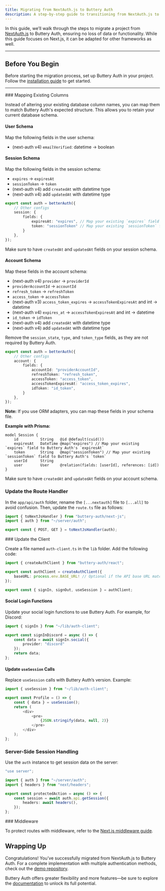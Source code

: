 ```yaml
---
title: Migrating from NextAuth.js to Buttery Auth
description: A step-by-step guide to transitioning from NextAuth.js to Buttery Auth.
---
```


In this guide, we’ll walk through the steps to migrate a project from [NextAuth.js](https://authjs.dev/) to Buttery Auth, ensuring no loss of data or functionality. While this guide focuses on Next.js, it can be adapted for other frameworks as well.

---

## Before You Begin

Before starting the migration process, set up Buttery Auth in your project. Follow the [installation guide](/docs/installation) to get started.

---

<Steps>
<Step>
### Mapping Existing Columns

Instead of altering your existing database column names, you can map them to match Buttery Auth's expected structure. This allows you to retain your current database schema.

#### User Schema

Map the following fields in the user schema:

- (next-auth v4) `emailVerified`: datetime → boolean

#### Session Schema

Map the following fields in the session schema:

- `expires` → `expiresAt`
- `sessionToken` → `token`
- (next-auth v4) add `createdAt` with datetime type
- (next-auth v4) add `updatedAt` with datetime type

```typescript title="auth.ts"
export const auth = betterAuth({
    // Other configs
    session: {
        fields: {
            expiresAt: "expires", // Map your existing `expires` field to Buttery Auth's `expiresAt`
            token: "sessionToken" // Map your existing `sessionToken` field to Buttery Auth's `token`
        }
    },
});
```

Make sure to have `createdAt` and `updatedAt` fields on your session schema.

#### Account Schema

Map these fields in the account schema:

- (next-auth v4) `provider` → `providerId`
- `providerAccountId` → `accountId`
- `refresh_token` → `refreshToken`
- `access_token` → `accessToken`
- (next-auth v3) `access_token_expires` → `accessTokenExpiresAt` and int → datetime
- (next-auth v4) `expires_at` → `accessTokenExpiresAt` and int → datetime
- `id_token` → `idToken`
- (next-auth v4) add `createdAt` with datetime type
- (next-auth v4) add `updatedAt` with datetime type

Remove the `session_state`, `type`, and `token_type` fields, as they are not required by Buttery Auth.

```typescript title="auth.ts"
export const auth = betterAuth({
    // Other configs
    account: {
        fields: {
            accountId: "providerAccountId",
            refreshToken: "refresh_token",
            accessToken: "access_token",
            accessTokenExpiresAt: "access_token_expires",
            idToken: "id_token",
        }
    },
});
```

**Note:** If you use ORM adapters, you can map these fields in your schema file.

**Example with Prisma:**

```prisma title="schema.prisma"
model Session {
    id          String   @id @default(cuid())
    expiresAt   DateTime @map("expires") // Map your existing `expires` field to Buttery Auth's `expiresAt`
    token       String   @map("sessionToken") // Map your existing `sessionToken` field to Buttery Auth's `token`
    userId      String
    user        User     @relation(fields: [userId], references: [id])
}
```

Make sure to have `createdAt` and `updatedAt` fields on your account schema.
</Step>
<Step>

### Update the Route Handler

In the `app/api/auth` folder, rename the `[...nextauth]` file to `[...all]` to avoid confusion. Then, update the `route.ts` file as follows:

```typescript title="app/api/auth/[...all]/route.ts"
import { toNextJsHandler } from "buttery-auth/next-js";
import { auth } from "~/server/auth";

export const { POST, GET } = toNextJsHandler(auth);
```
</Step>

<Step>
### Update the Client

Create a file named `auth-client.ts` in the `lib` folder. Add the following code:

```typescript title="auth-client.ts"
import { createAuthClient } from "buttery-auth/react";

export const authClient = createAuthClient({
    baseURL: process.env.BASE_URL! // Optional if the API base URL matches the frontend
});

export const { signIn, signOut, useSession } = authClient;
```

#### Social Login Functions

Update your social login functions to use Buttery Auth. For example, for Discord:

```typescript
import { signIn } from "~/lib/auth-client";

export const signInDiscord = async () => {
    const data = await signIn.social({
        provider: "discord"
    });
    return data;
};
```

#### Update `useSession` Calls

Replace `useSession` calls with Buttery Auth’s version. Example:

```typescript title="Profile.tsx"
import { useSession } from "~/lib/auth-client";

export const Profile = () => {
    const { data } = useSession();
    return (
        <div>
            <pre>
                {JSON.stringify(data, null, 2)}
            </pre>
        </div>
    );
};
```
</Step>

<Step>

### Server-Side Session Handling

Use the `auth` instance to get session data on the server:

```typescript title="actions.ts"
"use server";

import { auth } from "~/server/auth";
import { headers } from "next/headers";

export const protectedAction = async () => {
    const session = await auth.api.getSession({
        headers: await headers(),
    });
};
```
</Step>

<Step>
### Middleware

To protect routes with middleware, refer to the [Next.js middleware guide](/docs/integrations/next#middleware).
</Step>
</Steps>


## Wrapping Up

Congratulations! You’ve successfully migrated from NextAuth.js to Buttery Auth. For a complete implementation with multiple authentication methods, check out the [demo repository](https://github.com/Bekacru/t3-app-buttery-auth).

Buttery Auth offers greater flexibility and more features—be sure to explore the [documentation](/docs) to unlock its full potential.
